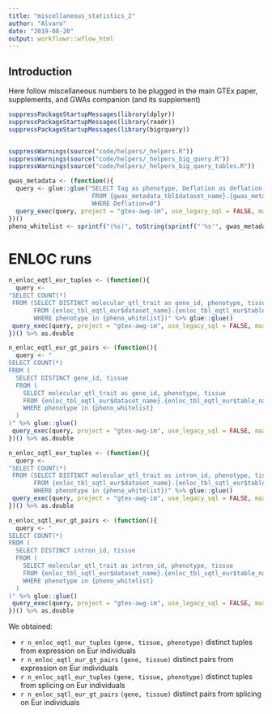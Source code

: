 ```yaml
---
title: "miscellaneous_statistics_2"
author: "Alvaro"
date: "2019-08-20"
output: workflowr::wflow_html
---
```


## Introduction

Here follow miscellaneous numbers to be plugged in the main GTEx paper, supplements, and GWAs companion (and its supplement)

```r
suppressPackageStartupMessages(library(dplyr))
suppressPackageStartupMessages(library(readr))
suppressPackageStartupMessages(library(bigrquery))


suppressWarnings(source("code/helpers/_helpers.R"))
suppressWarnings(source("code/helpers/_helpers_big_query.R"))
suppressWarnings(source("code/helpers/_helpers_big_query_tables.R"))

```

```r
gwas_metadata <- (function(){
  query <- glue::glue("SELECT Tag as phenotype, Deflation as deflation, new_abbreviation as abbreviation
                       FROM {gwas_metadata_tbl$dataset_name}.{gwas_metadata_tbl$table_name}
                       WHERE Deflation=0")
  query_exec(query, project = "gtex-awg-im", use_legacy_sql = FALSE, max_pages = Inf)
})()
pheno_whitelist <- sprintf("(%s)", toString(sprintf("'%s'", gwas_metadata$phenotype)))
```

# ENLOC runs

```r
n_enloc_eqtl_eur_tuples <- (function(){
  query <- 
"SELECT COUNT(*) 
 FROM (SELECT DISTINCT molecular_qtl_trait as gene_id, phenotype, tissue
       FROM {enloc_tbl_eqtl_eur$dataset_name}.{enloc_tbl_eqtl_eur$table_name} as e
       WHERE phenotype in {pheno_whitelist})" %>% glue::glue()
 query_exec(query, project = "gtex-awg-im", use_legacy_sql = FALSE, max_pages = Inf)
})() %>% as.double
```


```r
n_enloc_eqtl_eur_gt_pairs <- (function(){
  query <- "
SELECT COUNT(*)
FROM (
  SELECT DISTINCT gene_id, tissue
  FROM (
    SELECT molecular_qtl_trait as gene_id, phenotype, tissue
    FROM {enloc_tbl_eqtl_eur$dataset_name}.{enloc_tbl_eqtl_eur$table_name} as e
    WHERE phenotype in {pheno_whitelist}
  )
)" %>% glue::glue()
 query_exec(query, project = "gtex-awg-im", use_legacy_sql = FALSE, max_pages = Inf)
})() %>% as.double
```

```r
n_enloc_sqtl_eur_tuples <- (function(){
  query <- 
"SELECT COUNT(*) 
 FROM (SELECT DISTINCT molecular_qtl_trait as intron_id, phenotype, tissue
       FROM {enloc_tbl_sqtl_eur$dataset_name}.{enloc_tbl_sqtl_eur$table_name} as e
       WHERE phenotype in {pheno_whitelist})" %>% glue::glue()
 query_exec(query, project = "gtex-awg-im", use_legacy_sql = FALSE, max_pages = Inf)
})() %>% as.double
```

```r
n_enloc_sqtl_eur_gt_pairs <- (function(){
  query <- "
SELECT COUNT(*)
FROM (
  SELECT DISTINCT intron_id, tissue
  FROM (
    SELECT molecular_qtl_trait as intron_id, phenotype, tissue
    FROM {enloc_tbl_sqtl_eur$dataset_name}.{enloc_tbl_sqtl_eur$table_name} as e
    WHERE phenotype in {pheno_whitelist}
  )
)" %>% glue::glue()
 query_exec(query, project = "gtex-awg-im", use_legacy_sql = FALSE, max_pages = Inf)
})() %>% as.double
```

We obtained:

- `r n_enloc_eqtl_eur_tuples` `(gene, tissue, phenotype)` distinct tuples from expression on Eur individuals
- `r n_enloc_eqtl_eur_gt_pairs` `(gene, tissue)` distinct pairs from expression on Eur individuals
- `r n_enloc_sqtl_eur_tuples` `(gene, tissue, phenotype)` distinct tuples from splicing on Eur individuals
- `r n_enloc_sqtl_eur_gt_pairs` `(gene, tissue)` distinct pairs from splicing on Eur individuals

